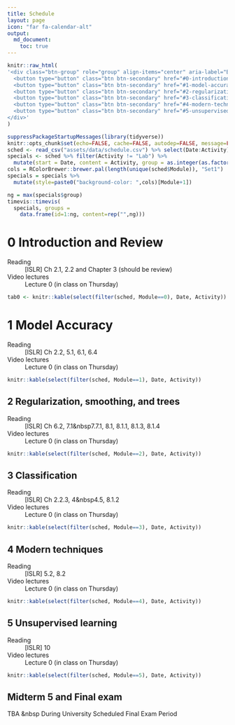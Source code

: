 ```yaml
---
title: Schedule
layout: page
icon: "far fa-calendar-alt"
output: 
  md_document:
    toc: true
---
```




```r
knitr::raw_html(
'<div class="btn-group" role="group" align-items="center" aria-label="Basic example">
  <button type="button" class="btn btn-secondary" href="#0-introduction-and-review">0 Intro</button>
  <button type="button" class="btn btn-secondary" href="#1-model-accuracy">1 Model Checks</button>
  <button type="button" class="btn btn-secondary" href="#2-regularization-smoothing-and-trees">2 Regression</button>
  <button type="button" class="btn btn-secondary" href="#3-classification">3 Classification</button>
  <button type="button" class="btn btn-secondary" href="#4-modern-techniques">4 Modern</button>
  <button type="button" class="btn btn-secondary" href="#5-unsupervised-learning">5 Unsupervised</button>
</div>'
)
```

```r
suppressPackageStartupMessages(library(tidyverse))
knitr::opts_chunk$set(echo=FALSE, cache=FALSE, autodep=FALSE, message=FALSE, warning=FALSE)
sched <- read_csv("assets/data/schedule.csv") %>% select(Date:Activity)
specials <- sched %>% filter(Activity != "Lab") %>% 
  mutate(start = Date, content = Activity, group = as.integer(as.factor(Activity)))
cols = RColorBrewer::brewer.pal(length(unique(sched$Module)), "Set1")
specials = specials %>% 
  mutate(style=paste0("background-color: ",cols)[Module+1])
```

```r
ng = max(specials$group)
timevis::timevis(
  specials, groups = 
    data.frame(id=1:ng, content=rep("",ng)))
```



# 0 Introduction and Review
<a name="0intro"></a>

Reading 
: [ISLR] Ch 2.1, 2.2  and Chapter 3 (should be review)

Video lectures
: Lecture 0 (in class on Thursday)

```r
tab0 <- knitr::kable(select(filter(sched, Module==0), Date, Activity))
```

# 1 Model Accuracy
<a name="1model"></a>

Reading 
: [ISLR] Ch 2.2, 5.1, 6.1, 6.4

Video lectures
: Lecture 0 (in class on Thursday)

```r
knitr::kable(select(filter(sched, Module==1), Date, Activity))
```

## 2 Regularization, smoothing, and trees
<a name="2reg"></a>

Reading 
: [ISLR] Ch 6.2, 7.1&nbsp7.7.1, 8.1, 8.1.1, 8.1.3, 8.1.4

Video lectures
: Lecture 0 (in class on Thursday)

```r
knitr::kable(select(filter(sched, Module==2), Date, Activity))
```


## 3 Classification
<a name="3class"></a>

Reading 
: [ISLR] Ch 2.2.3, 4&nbsp4.5, 8.1.2

Video lectures
: Lecture 0 (in class on Thursday)

```r
knitr::kable(select(filter(sched, Module==3), Date, Activity))
```


## 4 Modern techniques
<a name="4modern"></a>

Reading 
: [ISLR] 5.2, 8.2

Video lectures
: Lecture 0 (in class on Thursday)

```r
knitr::kable(select(filter(sched, Module==4), Date, Activity))
```

## 5 Unsupervised learning
<a name="5unsup"></a>

Reading 
: [ISLR] 10

Video lectures
: Lecture 0 (in class on Thursday)

```r
knitr::kable(select(filter(sched, Module==5), Date, Activity))
```

## Midterm 5 and Final exam

TBA &nbsp During University Scheduled Final Exam Period
